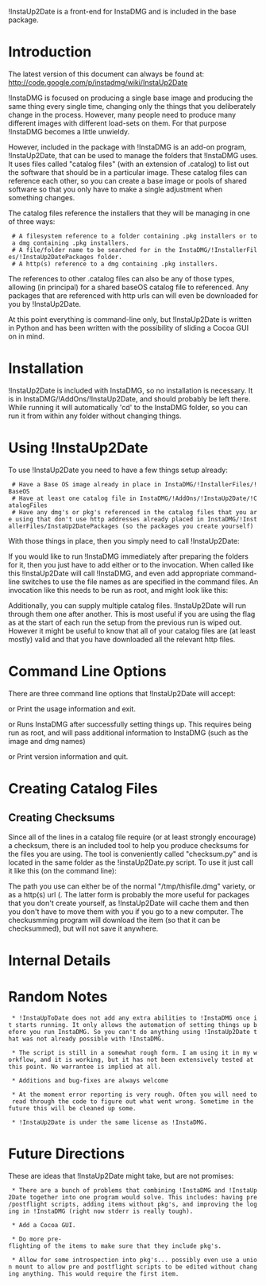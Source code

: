 !InstaUp2Date is a front-end for InstaDMG and is included in the base package.

= Introduction =

The latest version of this document can always be found at: http://code.google.com/p/instadmg/wiki/InstaUp2Date

!InstaDMG is focused on producing a single base image and producing the same thing every single time, changing only the things that you deliberately change in the process. However, many people need to produce many different images with different load-sets on them. For that purpose !InstaDMG becomes a little unwieldy.

However, included in the package with !InstaDMG is an add-on program, !InstaUp2Date, that can be used to manage the folders that !InstaDMG uses. It uses files called "catalog files" (with an extension of .catalog) to list out the software that should be in a particular image. These catalog files can reference each other, so you can create a base image or pools of shared software so that you only have to make a single adjustment when something changes.

The catalog files reference the installers that they will be managing in one of three ways:
  # A filesystem reference to a folder containing .pkg installers or to a dmg containing .pkg installers.
  # A file/folder name to be searched for in the InstaDMG/!InstallerFiles/!InstaUp2DatePackages folder.
  # A http(s) reference to a dmg containing .pkg installers.

The references to other .catalog files can also be any of those types, allowing (in principal) for a shared baseOS catalog file to referenced. Any packages that are referenced with http urls can will even be downloaded for you by !InstaUp2Date.

At this point everything is command-line only, but !InstaUp2Date is written in Python and has been written with the possibility of sliding a Cocoa GUI on in mind.

= Installation =

!InstaUp2Date is included with InstaDMG, so no installation is necessary. It is in InstaDMG/!AddOns/!InstaUp2Date, and should probably be left there. While running it will automatically 'cd' to the InstaDMG folder, so you can run it from within any folder without changing things.

= Using !InstaUp2Date =

To use !InstaUp2Date you need to have a few things setup already:
  # Have a Base OS image already in place in InstaDMG/!InstallerFiles/!BaseOS
  # Have at least one catalog file in InstaDMG/!AddOns/!InstaUp2Date/!CatalogFiles
  # Have any dmg's or pkg's referenced in the catalog files that you are using that don't use http addresses already placed in InstaDMG/!InstallerFiles/InstaUp2DatePackages (so the packages you create yourself)

With those things in place, then you simply need to call !InstaUp2Date:

{{{/path/to/instaUp2Date.py <<catalog file>>}}}

If you would like to run !InstaDMG immediately after preparing the folders for it, then you just have to add either {{{-p}}} or {{{--process}}} to the invocation. When called like this !InstaUp2Date will call !InstaDMG, and even add appropriate command-line switches to use the file names as are specified in the command files. An invocation like this needs to be run as root, and might look like this:

{{{sudo /path/to/instaUp2Date.py --process <<catalog file>>}}}

Additionally, you can supply multiple catalog files. !InstaUp2Date will run through them one after another. This is most useful if you are using the {{{--process}}} flag as at the start of each run the setup from the previous run is wiped out. However it might be useful to know that all of your catalog files are (at least mostly) valid and that you have downloaded all the relevant http files.

= Command Line Options =

There are three command line options that !InstaUp2Date will accept:

{{{-h}}} or {{{--help}}}		Print the usage information and exit.

{{{-p}}} or {{{--process}}}	Runs InstaDMG after successfully setting things up. This requires being run as root, and will pass additional information to InstaDMG (such as the image and dmg names)

{{{-v}}} or {{{--version}}}	Print version information and quit.

= Creating Catalog Files =

== Creating Checksums ==

Since all of the lines in a catalog file require (or at least strongly encourage) a checksum, there is an included tool to help you produce checksums for the files you are using. The tool is conveniently called "checksum.py" and is located in the same folder as the !instaUp2Date.py script. To use it just call it like this (on the command line):

{{{/path/to/checksum.py <<path/to.DMG_or_PKG>>}}}

The path you use can either be of the normal "/tmp/thisfile.dmg" variety, or as a http(s) url ({{{http://somewhere.com/myGreatPkg.dmg}}}. The latter form is probably the more useful for packages that you don't create yourself, as !InstaUp2Date will cache them and then you don't have to move them with you if you go to a new computer. The checkusmming program will download the item (so that it can be checksummed), but will not save it anywhere.

= Internal Details =

= Random Notes =

  * !InstaUpToDate does not add any extra abilities to !InstaDMG once it starts running. It only allows the automation of setting things up before you run InstaDMG. So you can't do anything using !InstaUp2Date that was not already possible with !InstaDMG.

  * The script is still in a somewhat rough form. I am using it in my workflow, and it is working, but it has not been extensively tested at this point. No warrantee is implied at all.

  * Additions and bug-fixes are always welcome

  * At the moment error reporting is very rough. Often you will need to read through the code to figure out what went wrong. Sometime in the future this will be cleaned up some.

  * !InstaUp2Date is under the same license as !InstaDMG.

= Future Directions =

These are ideas that !InstaUp2Date might take, but are not promises:

  * There are a bunch of problems that combining !InstaDMG and !InstaUp2Date together into one program would solve. This includes: having pre/postflight scripts, adding items without pkg's, and improving the loging in !InstaDMG (right now stderr is really tough).

  * Add a Cocoa GUI.

  * Do more pre-flighting of the items to make sure that they include pkg's.

  * Allow for some introspection into pkg's... possibly even use a union mount to allow pre and postflight scripts to be edited without changing anything. This would require the first item.